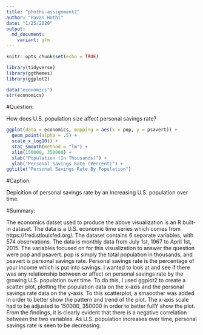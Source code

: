```yaml
---
title: "phothi-assignment2"
author: "Pavan Hothi"
date: "1/25/2020"
output:
  md_document:
    variant: gfm
---
```


```r
knitr::opts_chunk$set(echo = TRUE)
```


```r
library(tidyverse)
library(ggthemes)
library(ggplot2)
```


```r
data("economics")
str(economics)

```

#Question:

How does U.S. population size affect personal savings rate?

```r

ggplot(data = economics, mapping = aes(x = pop, y = psavert)) +
  geom_point(alpha = .5) +
  scale_x_log10() +
  stat_smooth(method = "lm") +
  xlim(150000, 350000) +
  xlab("Population (In Thousands)") +
  ylab("Personal Savings Rate (Percent)") +
ggtitle("Personal Savings Rate By Population") 

```
#Caption:

Depicition of personal savings rate by an increasing U.S. population over time. 

#Summary:

The economics datset used to produce the above visualization is an R built-in dataset. The data is a U.S. economic time series which comes from https://fred.stlouisfed.org/. The dataset contains 6 separate variables, with 574 observations. The data is monthly data from July 1st, 1967 to April 1st, 2015. The variables focused on for this visualization to answer the question were pop and psavert. pop is simply the total population in thousands, and psavert is personal savings rate. Personal savings rate is the percentage of your income which is put into savings. I wanted to look at and see if there was any relationship between or affect on personal savings rate by the growing U.S. population over time. To do this, I used ggplot2 to create a scatter plot, plotting the population data on the x-axis and the personal savings rate data on the y-axis. To this scatterplot, a smaoother was added in order to better show the pattern and trend of the plot. The x-axis scale had to be adjusted to 150000, 350000 in order to better fullY show the plot. From the findings, it is clearly evident that there is a negative correlation between the two variables. As U.S. population increases over time, personal savings rate is seen to be decreasing. 

